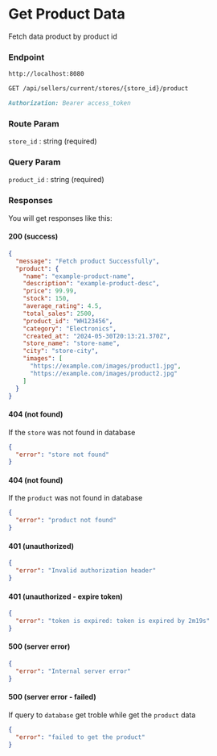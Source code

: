 # Get Product Data

Fetch data product by product id

### Endpoint

```md filename="Base URL"
http://localhost:8080
```

```md filename="Method and Endpoint"
GET /api/sellers/current/stores/{store_id}/product
```

```md filename="Headers"
Authorization: Bearer access_token
```

### Route Param

`store_id` : string (required)

### Query Param

`product_id` : string (required)

### Responses

You will get responses like this:

#### 200 (success)

```json filename="Response Body"
{
  "message": "Fetch product Successfully",
  "product": {
    "name": "example-product-name",
    "description": "example-product-desc",
    "price": 99.99,
    "stock": 150,
    "average_rating": 4.5,
    "total_sales": 2500,
    "product_id": "WH123456",
    "category": "Electronics",
    "created_at": "2024-05-30T20:13:21.370Z",
    "store_name": "store-name",
    "city": "store-city",
    "images": [
      "https://example.com/images/product1.jpg",
      "https://example.com/images/product2.jpg"
    ]
  }
}
```

#### 404 (not found)

If the `store` was not found in database

```json filename="Response Body"
{
  "error": "store not found"
}
```

#### 404 (not found)

If the `product` was not found in database

```json filename="Response Body"
{
  "error": "product not found"
}
```

#### 401 (unauthorized)

```json filename="Response Body"
{
  "error": "Invalid authorization header"
}
```

#### 401 (unauthorized - expire token)

```json filename="Response Body"
{
  "error": "token is expired: token is expired by 2m19s"
}
```

#### 500 (server error)

```json filename="Response Body"
{
  "error": "Internal server error"
}
```

#### 500 (server error - failed)

If query to `database` get troble while get the `product` data

```json filename="Response Body"
{
  "error": "failed to get the product"
}
```
